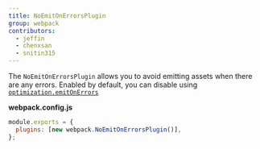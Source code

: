 ```yaml
---
title: NoEmitOnErrorsPlugin
group: webpack
contributors:
  - jeffin
  - chenxsan
  - snitin315
---
```


The `NoEmitOnErrorsPlugin` allows you to avoid emitting assets when there are any errors. Enabled by default, you can disable using [`optimization.emitOnErrors`](/configuration/optimization/#optimizationemitonerrors)

**webpack.config.js**

```javascript
module.exports = {
  plugins: [new webpack.NoEmitOnErrorsPlugin()],
};
```
